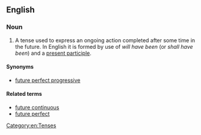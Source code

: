 ==English==

===Noun===
{{examples|By the end of this year, I '''will have been working''' here for 10 years.}}
{{en-noun|!}}

# {{lb|en|grammar}} A tense used to express an ongoing action completed after some time in the future. In English it is formed by use of ''will have been'' (or ''shall have been'') and a [[present participle]].

====Synonyms====
* [[future perfect progressive]]

====Related terms====
* [[future continuous]]
* [[future perfect]]

[[Category:en:Tenses]]